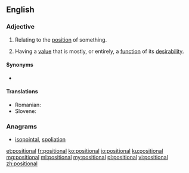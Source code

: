 ==English==

===Adjective===
{{en-adj|-}}

# Relating to the [[position]] of something.
# {{context|economics|lang=en}} Having a [[value]] that is mostly, or entirely, a [[function]] of its [[desirability]].

====Synonyms====
* {{l|en|locational}}

====Translations====
{{trans-top|positional}}
* Romanian: {{t+|ro|pozițional}}
* Slovene: {{t|sl|položájen}}
{{trans-mid}}
{{trans-bottom}}

===Anagrams===
* [[isopointal#English|isopointal]], [[spoliation#English|spoliation]]

[[et:positional]]
[[fr:positional]]
[[ko:positional]]
[[io:positional]]
[[ku:positional]]
[[mg:positional]]
[[ml:positional]]
[[my:positional]]
[[pl:positional]]
[[vi:positional]]
[[zh:positional]]